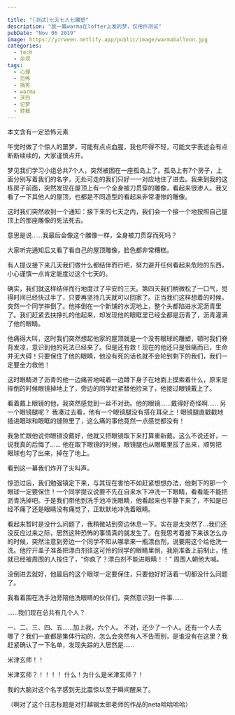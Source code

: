 ---

title: "[测试]七天七人七雕塑"
description: "放一篇warma在lofter上发的梦，仅用作测试"
pubDate: "Nov 06 2019"
image: https://yirween.netlify.app/public/image/warmaballoon.jpg
categories:
  - tech
  - 杂项
tags:
  - 心理
  - 恐怖
  - 搞笑
  - warma
  - 沃玛
  - 记梦
  - 转载
---


<Info>本文含有一定恐怖元素</Info>

午觉时做了个惊人的噩梦，可能有点点血腥，我也吓得不轻，可能文字表述会有点断断续续的，大家谨慎点开。


梦见我们学习小组总共7个人，突然被困在一座孤岛上了。孤岛上有7个房子，上面分别写着我们的名字，无处可走的我们只好一一对应地住了进去。我来到我的这栋房子前面，突然发现在屋顶上有一个全身被刀贯穿的雕像，看起来很渗人。我又看了一下其他人的屋顶，也都是不同造型的看起来非常凄惨的雕像。

这时我们突然收到一个通知：接下来的七天之内，我们会一个接一个地按照自己屋顶上的那座雕像的死法死去。

意思是说……我最后会像这个雕像一样，全身被刀贯穿而死吗？

大家听完通知后又看了看自己的屋顶雕像，脸色都非常糟糕。

有人提议接下来几天我们做什么都结伴而行吧，努力避开任何看起来危险的东西，小心谨慎一点肯定能度过这个七天的。

确实，我们就这样结伴而行地度过了平安的三天。第四天我们稍微松了一口气，觉得时间已经快过半了，只要再坚持几天就可以回家了。正当我们这样想着的时候，突然一个同学摔倒了。他摔倒在一个新铺的水泥地上，整个头都陷进水泥沥青里了。我们赶紧去扶挣扎的他起来，却发现他的眼眶里已经全都是沥青了，沥青灌满了他的眼睛。

他痛得大叫，这时我们突然想起他家的屋顶就是一个没有眼球的雕塑，顿时我们脊背发凉，意识到他的死法已经来了。但是还有救！现在的他还只是很痛而已，生命并无大碍！只要保住了他的眼睛，他没有死的话也就不会轮到剩下的我们，我们一定要全力救他！

这时眼睛进了沥青的他一边痛苦地喊着一边蹲下身子在地面上摸索着什么，原来是摔倒的时候眼镜掉地上了，旁边的同学赶紧替他捡来了，他接过眼镜戴上了。

看着戴上眼镜的他，我突然感觉到一丝不对劲。他的眼镜……戴得好奇怪啊…… 另一个眼镜腿呢？ 我凑过去看，他有一个眼镜腿没有搭在耳朵上！眼镜腿直戳戳地插进眼球和眼眶的缝隙里了，这么痛的事他竟然一点感觉都没有！

我急忙跟他说你眼镜没戴好，他就又把眼镜取下来打算重新戴。这么不说还好，一说我真的后悔了…… 他在取下眼镜的时候，眼镜腿也从眼眶里拔了出来，顺势把眼球也勾了出来，掉在了地上。

看到这一幕我们炸开了尖叫声。

惊恐过后，我们勉强镇定下来，与其现在害怕不如赶紧想想办法，他剩下的那一个眼球一定要保住！一个同学提议说要不先在自来水下冲洗一下眼睛，看看能不能把沥青洗掉吧。于是我们带他到洗手池冲洗眼睛，他看起来也平静下来了，不知是已经不痛了还是眼睛没有痛觉了，正默默地冲洗着眼睛。

看起来暂时是没什么问题了，我稍微站到旁边休息一下。实在是太突然了…我们还没反应过来之际，居然这种恐怖的事情真的就发生了。在我思考着接下来该怎么办的时候，突然注意到旁边一个同学不知从哪拿来一瓶漂白剂，说要用这个给他洗一洗。他拧开盖子准备把漂白剂往这可怜的同学的眼睛里倒，我刚准备上前制止，他就已经被周围的人按住了，“你疯了？漂白剂不能进眼睛！！” 周围人朝他大喊。

没倒进去就好，他最后的这个眼球一定要保住，只要他好好活着一切都没什么问题了。

我看着围在洗手池旁陪他洗眼睛的伙伴们，突然意识到一件事……

……我们现在总共有几个人？

一、二、三、四、五……加上我，六个人。 不对，还少了一个人。还有一个人去哪了？我们一直都是集体行动的，怎么会突然有人不告而别，是谁没有在这里？我赶紧确认了一下名单，发现失踪的人居然是……

米津玄师！！

米津玄师？！！！！ 什么！为什么是米津玄师？！

我的大脑对这个名字感到无比震惊以至于瞬间醒来了。



（啊对了这个日志标题是对打越钢太郎老师的作品的neta哈哈哈哈）